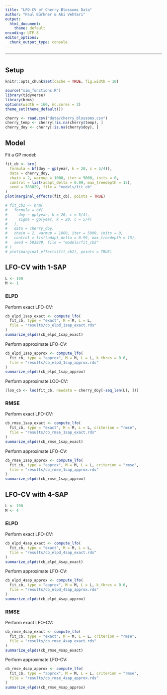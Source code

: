 ```yaml
---
title: "LFO-CV of Cherry Blossoms Data"
author: "Paul Bürkner & Aki Vehtari"
output:
  html_document:
    theme: default
encoding: UTF-8
editor_options: 
  chunk_output_type: console
---
```


<style>
pre {
  overflow-x: auto;
}
pre code {
  word-wrap: normal;
  white-space: pre;
}
</style>

---

# {.tabset}

## Setup

```r
knitr::opts_chunk$set(cache = TRUE, fig.width = 10)
```

```r
source("sim_functions.R")
library(tidyverse)
library(brms)
options(width = 160, mc.cores = 2)
theme_set(theme_default())
```

```r
cherry <- read.csv("data/cherry_blossoms.csv")
cherry_temp <- cherry[!is.na(cherry$temp), ]
cherry_doy <- cherry[!is.na(cherry$doy), ]
```

## Model

Fit a GP model:
```r
fit_cb <- brm(
  formula = bf(doy ~ gp(year, k = 20, c = 5/4)), 
  data = cherry_doy, 
  chain = 2, warmup = 1000, iter = 5000, inits = 0,
  control = list(adapt_delta = 0.99, max_treedepth = 15),
  seed = 583829, file = "models/fit_cb"
)
plot(marginal_effects(fit_cb), points = TRUE)
```

```r
# fit_cb2 <- brm(
#   formula = bf(
#     doy ~ gp(year, k = 20, c = 5/4),
#     sigma ~ gp(year, k = 20, c = 5/4)
#   ), 
#   data = cherry_doy, 
#   chain = 2, warmup = 1000, iter = 5000, inits = 0,
#   control = list(adapt_delta = 0.99, max_treedepth = 15),
#   seed = 583829, file = "models/fit_cb2"
# )
# plot(marginal_effects(fit_cb2), points = TRUE)
```


## LFO-CV with 1-SAP {.tabset}

```r
L <- 100
M <- 1
```

### ELPD

Perform exact LFO-CV:
```r
cb_elpd_1sap_exact <- compute_lfo(
  fit_cb, type = "exact", M = M, L = L, 
  file = "results/cb_elpd_1sap_exact.rds"
)
summarize_elpds(cb_elpd_1sap_exact)
```

Perform approximate LFO-CV:
```r
cb_elpd_1sap_approx <- compute_lfo(
  fit_cb, type = "approx", M = M, L = L, k_thres = 0.6,
  file = "results/cb_elpd_1sap_approx.rds"
)
summarize_elpds(cb_elpd_1sap_approx)
```

Perform approximate LOO-CV:
```r
(loo_cb <- loo(fit_cb, newdata = cherry_doy[-seq_len(L), ]))
```

### RMSE

Perform exact LFO-CV:
```r
cb_rmse_1sap_exact <- compute_lfo(
  fit_cb, type = "exact", M = M, L = L, criterion = "rmse",
  file = "results/cb_rmse_1sap_exact.rds"
)
summarize_elpds(cb_rmse_1sap_exact)
```

Perform approximate LFO-CV:
```r
cb_rmse_1sap_approx <- compute_lfo(
  fit_cb, type = "approx", M = M, L = L, criterion = "rmse",
  file = "results/cb_rmse_1sap_approx.rds"
)
summarize_elpds(cb_rmse_1sap_approx)
```


## LFO-CV with 4-SAP {.tabset}

```r
L <- 100
M <- 4
```

### ELPD

Perform exact LFO-CV:
```r
cb_elpd_4sap_exact <- compute_lfo(
  fit_cb, type = "exact", M = M, L = L, 
  file = "results/cb_elpd_4sap_exact.rds"
)
summarize_elpds(cb_elpd_4sap_exact) 
```

Perform approximate LFO-CV:
```r
cb_elpd_4sap_approx <- compute_lfo(
  fit_cb, type = "approx", M = M, L = L, k_thres = 0.6,
  file = "results/cb_elpd_4sap_approx.rds"
)
summarize_elpds(cb_elpd_4sap_approx)
```

### RMSE

Perform exact LFO-CV:
```r
cb_rmse_4sap_exact <- compute_lfo(
  fit_cb, type = "exact", M = M, L = L, criterion = "rmse",
  file = "results/cb_rmse_4sap_exact.rds"
)
summarize_elpds(cb_rmse_4sap_exact)
```

Perform approximate LFO-CV:
```r
cb_rmse_4sap_approx <- compute_lfo(
  fit_cb, type = "approx", M = M, L = L, criterion = "rmse",
  file = "results/cb_rmse_4sap_approx.rds"
)
summarize_elpds(cb_rmse_4sap_approx)
```
